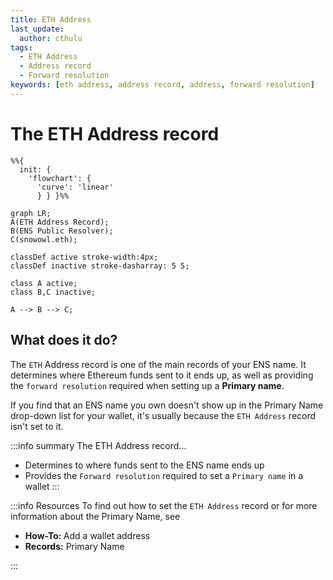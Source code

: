 ```yaml
---
title: ETH Address
last_update:
  author: cthulu
tags:
  - ETH Address
  - Address record
  - Forward resolution
keywords: [eth address, address record, address, forward resolution]
---
```


# The ETH Address record
```mermaid
%%{
  init: {
    'flowchart': {
      'curve': 'linear'
      } } }%%
      
graph LR;
A(ETH Address Record);
B(ENS Public Resolver);
C(snowowl.eth);

classDef active stroke-width:4px;
classDef inactive stroke-dasharray: 5 5;

class A active;
class B,C inactive;

A --> B --> C;
```
## What does it do?
The `ETH` Address record is one of the main records of your ENS name. It determines where Ethereum funds sent to it ends up, as well as providing the `forward resolution` required when setting up a <Link to="/docs/core/records/primary-name"><b>Primary name</b></Link>.

If you find that an ENS name you own doesn't show up in the Primary Name drop-down list for your wallet, it's usually because the `ETH Address` record isn't set to it.

:::info summary
The ETH Address record...
 - Determines to where funds sent to the ENS name ends up
 - Provides the `Forward resolution` required to set a `Primary name` in a wallet 
:::

:::info Resources
To find out how to set the `ETH Address` record or for more information about the Primary Name, see
 - <Link to="/docs/howto/add-wallet-address"><b>How-To: </b>Add a wallet address</Link>
 - <Link to="/docs/core/records/primary-name"><b>Records:</b> Primary Name</Link>
:::


